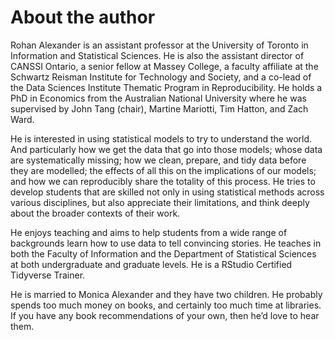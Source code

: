 # About the author {.unnumbered}

Rohan Alexander is an assistant professor at the University of Toronto in Information and Statistical Sciences. He is also the assistant director of CANSSI Ontario, a senior fellow at Massey College, a faculty affiliate at the Schwartz Reisman Institute for Technology and Society, and a co-lead of the Data Sciences Institute Thematic Program in Reproducibility. He holds a PhD in Economics from the Australian National University where he was supervised by John Tang (chair), Martine Mariotti, Tim Hatton, and Zach Ward.

He is interested in using statistical models to try to understand the world. And particularly how we get the data that go into those models; whose data are systematically missing; how we clean, prepare, and tidy data before they are modelled; the effects of all this on the implications of our models; and how we can reproducibly share the totality of this process. He tries to develop students that are skilled not only in using statistical methods across various disciplines, but also appreciate their limitations, and think deeply about the broader contexts of their work. 

He enjoys teaching and aims to help students from a wide range of backgrounds learn how to use data to tell convincing stories. He teaches in both the Faculty of Information and the Department of Statistical Sciences at both undergraduate and graduate levels. He is a RStudio Certified Tidyverse Trainer.

He is married to Monica Alexander and they have two children. He probably spends too much money on books, and certainly too much time at libraries. If you have any book recommendations of your own, then he'd love to hear them.

